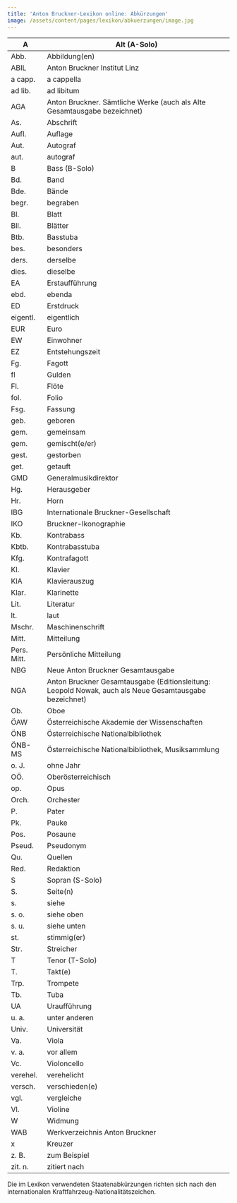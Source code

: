 ```yaml
---
title: 'Anton Bruckner-Lexikon online: Abkürzungen'
image: /assets/content/pages/lexikon/abkuerzungen/image.jpg
---
```

| A           | Alt (A-Solo)                                                                                          |
| ----------- | ----------------------------------------------------------------------------------------------------- |
| Abb.        | Abbildung(en)                                                                                         |
| ABIL        | Anton Bruckner Institut Linz                                                                          |
| a capp.     | a cappella                                                                                            |
| ad lib.     | ad libitum                                                                                            |
| AGA         | Anton Bruckner. Sämtliche Werke (auch als Alte Gesamtausgabe bezeichnet)                              |
| As.         | Abschrift                                                                                             |
| Aufl.       | Auflage                                                                                               |
| Aut.        | Autograf                                                                                              |
| aut.        | autograf                                                                                              |
| B           | Bass (B-Solo)                                                                                         |
| Bd.         | Band                                                                                                  |
| Bde.        | Bände                                                                                                 |
| begr.       | begraben                                                                                              |
| Bl.         | Blatt                                                                                                 |
| Bll.        | Blätter                                                                                               |
| Btb.        | Basstuba                                                                                              |
| bes.        | besonders                                                                                             |
| ders.       | derselbe                                                                                              |
| dies.       | dieselbe                                                                                              |
| EA          | Erstaufführung                                                                                        |
| ebd.        | ebenda                                                                                                |
| ED          | Erstdruck                                                                                             |
| eigentl.    | eigentlich                                                                                            |
| EUR         | Euro                                                                                                  |
| EW          | Einwohner                                                                                             |
| EZ          | Entstehungszeit                                                                                       |
| Fg.         | Fagott                                                                                                |
| fl          | Gulden                                                                                                |
| Fl.         | Flöte                                                                                                 |
| fol.        | Folio                                                                                                 |
| Fsg.        | Fassung                                                                                               |
| geb.        | geboren                                                                                               |
| gem.        | gemeinsam                                                                                             |
| gem.        | gemischt(e/er)                                                                                        |
| gest.       | gestorben                                                                                             |
| get.        | getauft                                                                                               |
| GMD         | Generalmusikdirektor                                                                                  |
| Hg.         | Herausgeber                                                                                           |
| Hr.         | Horn                                                                                                  |
| IBG         | Internationale Bruckner-Gesellschaft                                                                  |
| IKO         | Bruckner-Ikonographie                                                                                 |
| Kb.         | Kontrabass                                                                                            |
| Kbtb.       | Kontrabasstuba                                                                                        |
| Kfg.        | Kontrafagott                                                                                          |
| Kl.         | Klavier                                                                                               |
| KlA         | Klavierauszug                                                                                         |
| Klar.       | Klarinette                                                                                            |
| Lit.        | Literatur                                                                                             |
| lt.         | laut                                                                                                  |
| Mschr.      | Maschinenschrift                                                                                      |
| Mitt.       | Mitteilung                                                                                            |
| Pers. Mitt. | Persönliche Mitteilung                                                                                |
| NBG         | Neue Anton Bruckner Gesamtausgabe                                                                     |
| NGA         | Anton Bruckner Gesamtausgabe (Editionsleitung: Leopold Nowak, auch als Neue Gesamtausgabe bezeichnet) |
| Ob.         | Oboe                                                                                                  |
| ÖAW         | Österreichische Akademie der Wissenschaften                                                           |
| ÖNB         | Österreichische Nationalbibliothek                                                                    |
| ÖNB-MS      | Österreichische Nationalbibliothek, Musiksammlung                                                     |
| o. J.       | ohne Jahr                                                                                             |
| OÖ.         | Oberösterreichisch                                                                                    |
| op.         | Opus                                                                                                  |
| Orch.       | Orchester                                                                                             |
| P.          | Pater                                                                                                 |
| Pk.         | Pauke                                                                                                 |
| Pos.        | Posaune                                                                                               |
| Pseud.      | Pseudonym                                                                                             |
| Qu.         | Quellen                                                                                               |
| Red.        | Redaktion                                                                                             |
| S           | Sopran (S-Solo)                                                                                       |
| S.          | Seite(n)                                                                                              |
| s.          | siehe                                                                                                 |
| s. o.       | siehe oben                                                                                            |
| s. u.       | siehe unten                                                                                           |
| st.         | stimmig(er)                                                                                           |
| Str.        | Streicher                                                                                             |
| T           | Tenor (T-Solo)                                                                                        |
| T.          | Takt(e)                                                                                               |
| Trp.        | Trompete                                                                                              |
| Tb.         | Tuba                                                                                                  |
| UA          | Uraufführung                                                                                          |
| u. a.       | unter anderen                                                                                         |
| Univ.       | Universität                                                                                           |
| Va.         | Viola                                                                                                 |
| v. a.       | vor allem                                                                                             |
| Vc.         | Violoncello                                                                                           |
| verehel.    | verehelicht                                                                                           |
| versch.     | verschieden(e)                                                                                        |
| vgl.        | vergleiche                                                                                            |
| Vl.         | Violine                                                                                               |
| W           | Widmung                                                                                               |
| WAB         | Werkverzeichnis Anton Bruckner                                                                        |
| x           | Kreuzer                                                                                               |
| z. B.       | zum Beispiel                                                                                          |
| zit. n.     | zitiert nach                                                                                          |

Die im Lexikon verwendeten Staatenabkürzungen richten sich nach den internationalen Kraftfahrzeug-Nationalitätszeichen.
